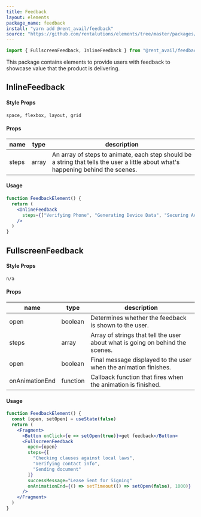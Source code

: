 ```yaml
---
title: Feedback
layout: elements
package_name: feedback
install: "yarn add @rent_avail/feedback"
source: "https://github.com/rentalutions/elements/tree/master/packages/feedback"
---
```


```js
import { FullscreenFeedback, InlineFeedback } from "@rent_avail/feedback"
```

This package contains elements to provide users with feedback to showcase value that the product is delivering.

## InlineFeedback

#### Style Props

`space, flexbox, layout, grid`

#### Props

| name  | type  | description                                                                                                                       |
| ----- | ----- | --------------------------------------------------------------------------------------------------------------------------------- |
| steps | array | An array of steps to animate, each step should be a string that tells the user a little about what's happening behind the scenes. |

#### Usage

```jsx live
function FeedbackElement() {
  return (
    <InlineFeedback
      steps={["Verifying Phone", "Generating Device Data", "Securing Account"]}
    />
  )
}
```

## FullscreenFeedback

#### Style Props

`n/a`

#### Props

| name           | type     | description                                                                   |
| -------------- | -------- | ----------------------------------------------------------------------------- |
| open           | boolean  | Determines whether the feedback is shown to the user.                         |
| steps          | array    | Array of strings that tell the user about what is going on behind the scenes. |
| open           | boolean  | Final message displayed to the user when the animation finishes.              |
| onAnimationEnd | function | Callback function that fires when the animation is finished.                  |

#### Usage

```jsx live
function FeedbackElement() {
  const [open, setOpen] = useState(false)
  return (
    <Fragment>
      <Button onClick={e => setOpen(true)}>get feedback</Button>
      <FullscreenFeedback
        open={open}
        steps={[
          "Checking clauses against local laws",
          "Verifying contact info",
          "Sending document"
        ]}
        successMessage="Lease Sent for Signing"
        onAnimationEnd={() => setTimeout(() => setOpen(false), 1000)}
      />
    </Fragment>
  )
}
```
